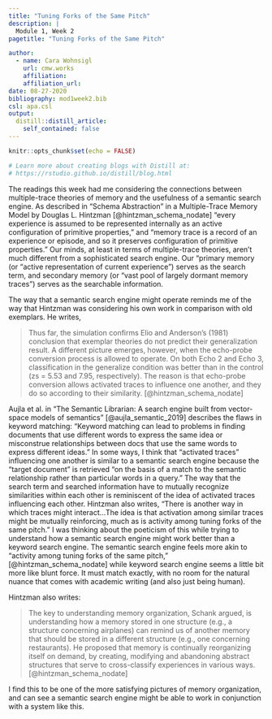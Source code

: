 ```yaml
---
title: "Tuning Forks of the Same Pitch"
description: |
  Module 1, Week 2
pagetitle: "Tuning Forks of the Same Pitch"

author:
  - name: Cara Wohnsigl 
    url: cmw.works
    affiliation: 
    affiliation_url: 
date: 08-27-2020
bibliography: mod1week2.bib
csl: apa.csl
output:
  distill::distill_article:
    self_contained: false
---
```


```r
knitr::opts_chunk$set(echo = FALSE)

# Learn more about creating blogs with Distill at:
# https://rstudio.github.io/distill/blog.html

```


The readings this week had me considering the connections between multiple-trace theories of memory and the usefulness of a semantic search engine. As described in “Schema Abstraction” in a Multiple-Trace Memory Model by Douglas L. Hintzman [@hintzman_schema_nodate] “every experience is assumed to be represented internally as an active configuration of primitive properties,” and “memory trace is a record of an experience or episode, and so it preserves configuration of primitive properties.” Our minds, at least in terms of multiple-trace theories, aren’t much different from a sophisticated search engine.  Our “primary memory (or “active representation of current experience”) serves as the search term, and secondary memory (or “vast pool of largely dormant memory traces”) serves as the searchable information. 

The way that a semantic search engine might operate reminds me of the way that Hintzman was considering his own work in comparison with old exemplars. He writes, 

>Thus far, the simulation confirms Elio and Anderson's (1981) conclusion that exemplar theories do not predict their generalization result. A different picture emerges, however, when the echo-probe conversion process is allowed to operate. On both Echo 2 and Echo 3, classification in the generalize condition was better than in the control (zs = 5.53 and 7.95, respectively). The reason is that echo-probe conversion allows activated traces to influence one another, and they do so according to their similarity. [@hintzman_schema_nodate]

Aujla et al. in “The Semantic Librarian: A search engine built from vector-space models of semantics” [@aujla_semantic_2019] describes the flaws in keyword matching: “Keyword matching can lead to problems in finding documents that use different words to express the same idea or misconstrue relationships between docs that use the same words to express different ideas.” In some ways, I think that “activated traces” influencing one another is similar to a semantic search engine because the “target document” is retrieved “on the basis of a match to the semantic relationship rather than particular words in a query.” The way that the search term and searched information have to mutually recognize similarities within each other is reminiscent of the idea of activated traces influencing each other. Hintzman also writes, “There is another way in which traces might interact...The idea is that activation among similar traces might be mutually reinforcing, much as is activity among tuning forks of the same pitch.” I was thinking about the poeticism of this while trying to understand how a semantic search engine might work better than a keyword search engine. The semantic search engine feels more akin to “activity among tuning forks of the same pitch,” [@hintzman_schema_nodate] while keyword search engine seems a little bit more like blunt force. It must match exactly, with no room for the natural nuance that comes with academic writing (and also just being human). 

Hintzman also writes:

>The key to understanding memory organization, Schank argued, is understanding how a memory stored in one structure (e.g., a structure concerning airplanes) can remind us of another memory that should be stored in a different structure (e.g., one concerning restaurants). He proposed that memory is continually reorganizing itself on demand, by creating, modifying and abandoning abstract structures that serve to cross-classify experiences in various ways. [@hintzman_schema_nodate]

I find this to be one of the more satisfying pictures of memory organization, and can see a semantic search engine might be able to work in conjunction with a system like this. 


